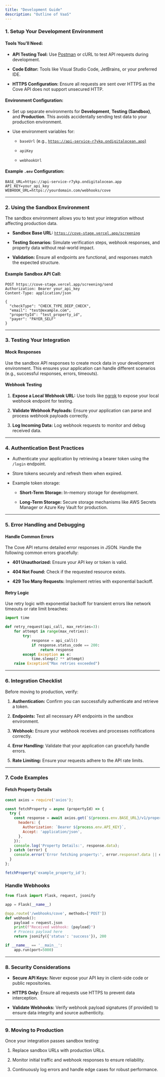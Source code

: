 ```yaml
---
title: "Development Guide"
description: "Outline of VaaS"
---
```


### 1. **Setup Your Development Environment**

#### Tools You'll Need:

* **API Testing Tool:** Use [Postman](https://www.postman.com/) or cURL to test API requests during development.

* **Code Editor:** Tools like Visual Studio Code, JetBrains, or your preferred IDE.

* **HTTPS Configuration:** Ensure all requests are sent over HTTPS as the Cove API does not support unsecured HTTP.

#### Environment Configuration:

* Set up separate environments for **Development**, **Testing (Sandbox)**, and **Production**. This avoids accidentally sending test data to your production environment.

* Use environment variables for:

  * `baseUrl` (e.g., [`https://api-service-r7ykp.ondigitalocean.app`)](https://api-service-r7ykp.ondigitalocean.app\))

  * `apiKey`

  * `webhookUrl`

#### Example `.env` Configuration:

```
BASE_URL=https://api-service-r7ykp.ondigitalocean.app
API_KEY=your_api_key
WEBHOOK_URL=https://yourdomain.com/webhooks/cove
```

***

### 2. **Using the Sandbox Environment**

The sandbox environment allows you to test your integration without affecting production data.

* **Sandbox Base URL:** [`https://cove-stage.vercel.app/screening`](https://cove-stage.vercel.app/screening)

* **Testing Scenarios:** Simulate verification steps, webhook responses, and property data without real-world impact.

* **Validation:** Ensure all endpoints are functional, and responses match the expected structure.

#### Example Sandbox API Call:

```http
POST https://cove-stage.vercel.app/screening/send
Authorization: Bearer your_api_key
Content-Type: application/json

{
  "checkType": "CHECK_TYPE_DEEP_CHECK",
  "email": "test@example.com",
  "propertyId": "test_property_id",
  "payer": "PAYER_SELF"
}

```

***

### 3. **Testing Your Integration**

#### Mock Responses

Use the sandbox API responses to create mock data in your development environment. This ensures your application can handle different scenarios (e.g., successful responses, errors, timeouts).

#### Webhook Testing

1. **Expose a Local Webhook URL:** Use tools like [ngrok](https://ngrok.com/) to expose your local webhook endpoint for testing.

2. **Validate Webhook Payloads:** Ensure your application can parse and process webhook payloads correctly.

3. **Log Incoming Data:** Log webhook requests to monitor and debug received data.

***

### 4. **Authentication Best Practices**

* Authenticate your application by retrieving a bearer token using the `/login` endpoint.

* Store tokens securely and refresh them when expired.

* Example token storage:

  * **Short-Term Storage:** In-memory storage for development.

  * **Long-Term Storage:** Secure storage mechanisms like AWS Secrets Manager or Azure Key Vault for production.

***

### 5. **Error Handling and Debugging**

#### Handle Common Errors

The Cove API returns detailed error responses in JSON. Handle the following common errors gracefully:

* **401 Unauthorized:** Ensure your API key or token is valid.

* **404 Not Found:** Check if the requested resource exists.

* **429 Too Many Requests:** Implement retries with exponential backoff.

#### Retry Logic

Use retry logic with exponential backoff for transient errors like network timeouts or rate limit breaches:&#x20;

```python
import time

def retry_request(api_call, max_retries=3):
    for attempt in range(max_retries):
        try:
            response = api_call()
            if response.status_code == 200:
                return response
        except Exception as e:
            time.sleep(2 ** attempt)
    raise Exception("Max retries exceeded")
```

***

### 6. **Integration Checklist**

Before moving to production, verify:

1. **Authentication:** Confirm you can successfully authenticate and retrieve a token.

2. **Endpoints:** Test all necessary API endpoints in the sandbox environment.

3. **Webhook:** Ensure your webhook receives and processes notifications correctly.

4. **Error Handling:** Validate that your application can gracefully handle errors.

5. **Rate Limiting:** Ensure your requests adhere to the API rate limits.

***

### 7. **Code Examples**

#### Fetch Property Details

```javascript
const axios = require('axios');

const fetchProperty = async (propertyId) => {
  try {
    const response = await axios.get(`${process.env.BASE_URL}/v1/property/${propertyId}`, {
      headers: {
        Authorization: `Bearer ${process.env.API_KEY}`,
        Accept: 'application/json',
      },
    });
    console.log('Property Details:', response.data);
  } catch (error) {
    console.error('Error fetching property:', error.response?.data || error.message);
  }
};

fetchProperty('example_property_id');
```

### Handle Webhooks

```python
from flask import Flask, request, jsonify

app = Flask(__name__)

@app.route('/webhooks/cove', methods=['POST'])
def webhook():
    payload = request.json
    print(f"Received webhook: {payload}")
    # Process payload here
    return jsonify({'status': 'success'}), 200

if __name__ == '__main__':
    app.run(port=5000)
```

***

### 8. **Security Considerations**

* **Secure API Keys:** Never expose your API key in client-side code or public repositories.

* **HTTPS Only:** Ensure all requests use HTTPS to prevent data interception.

* **Validate Webhooks:** Verify webhook payload signatures (if provided) to ensure data integrity and source authenticity.

***

### 9. **Moving to Production**

Once your integration passes sandbox testing:

1. Replace sandbox URLs with production URLs.

2. Monitor initial traffic and webhook responses to ensure reliability.

3. Continuously log errors and handle edge cases for robust performance.